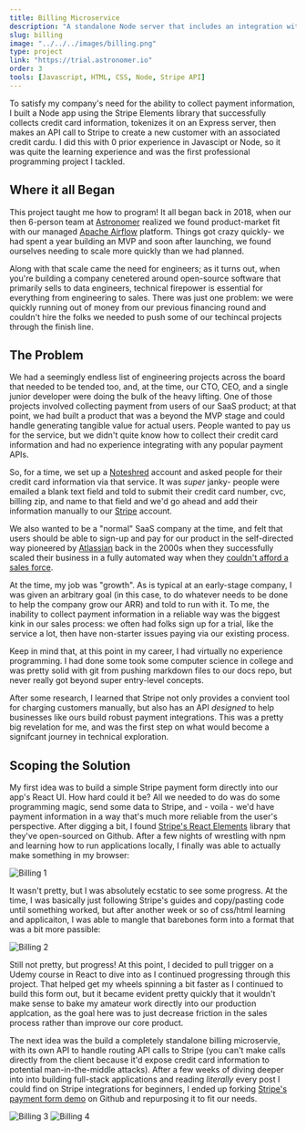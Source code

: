 ```yaml
---
title: Billing Microservice
description: "A standalone Node server that includes an integration with the Stripe API."
slug: billing
image: "../../../images/billing.png"
type: project
link: "https://trial.astronomer.io"
order: 3
tools: [Javascript, HTML, CSS, Node, Stripe API]
---
```



To satisfy my company's need for the ability to collect payment information, I built a Node app using the Stripe Elements library that successfully collects credit card information, tokenizes it on an Express server, then makes an API call to Stripe to create a new customer with an associated credit cardu. I did this with 0 prior experience in Javascipt or Node, so it was quite the learning experience and was the first professional programming project I tackled.

## Where it all Began

This project taught me how to program! It all began back in 2018, when our then 6-person team at [Astronomer](https://astronomer.io) realized we found product-market fit with our managed [Apache Airflow](https://airflow.apache.org) platform. Things got crazy quickly- we had spent a year building an MVP and soon after launching, we found ourselves needing to scale more quickly than we had planned. 

Along with that scale came the need for engineers; as it turns out, when you're building a company cenetered around open-source software that primarily sells to data engineers, technical firepower is essential for everything from engineering to sales. There was just one problem: we were quickly running out of money from our previous financing round and couldn't hire the folks we needed to push some of our techincal projects through the finish line.

## The Problem

We had a seemingly endless list of engineering projects across the board that needed to be tended too, and, at the time, our CTO, CEO, and a single junior developer were doing the bulk of the heavy lifting. One of those projects involved collecting payment from users of our SaaS product; at that point, we had built a product that was a beyond the MVP stage and could handle generating tangible value for actual users. People wanted to pay us for the service, but we didn't quite know how to collect their credit card information and had no experience integrating with any popular payment APIs.

So, for a time, we set up a [Noteshred](https://noteshred.com) account and asked people for their credit card information via that service. It was _super_ janky- people were emailed a blank text field and told to submit their credit card number, cvc, billing zip, and name to that field and we'd go ahead and add their information manually to our [Stripe](https://stripe.com) account.

We also wanted to be a "normal" SaaS company at the time, and felt that users should be able to sign-up and pay for our product in the self-directed way pioneered by [Atlassian](https://atlassian.com) back in the 2000s when they successfully scaled their business in a fully automated way when they [couldn't afford a sales force](https://stratechery.com/2019/what-is-a-tech-company/).

At the time, my job was "growth". As is typical at an early-stage company, I was given an arbitrary goal (in this case, to do whatever needs to be done to help the company grow our ARR) and told to run with it. To me, the inability to collect payment information in a reliable way was the biggest kink in our sales process: we often had folks sign up for a trial, like the service a lot, then have non-starter issues paying via our existing process.

Keep in mind that, at this point in my career, I had virtually no experience programming. I had done some took some computer science in college and was pretty solid with git from pushing markdown files to our docs repo, but never really got beyond super entry-level concepts.

After some research, I learned that Stripe not only provides a convient tool for charging customers manually, but also has an API _designed_ to help businesses like ours build robust payment integrations. This was a pretty big revelation for me, and was the first step on what would become a signifcant journey in technical exploration.


## Scoping the Solution

My first idea was to build a simple Stripe payment form directly into our app's React UI. How hard could it be? All we needed to do was do some programming magic, send some data to Stripe, and - voila - we'd have payment information in a way that's much more reliable from the user's perspective. After digging a bit, I found [Stripe's React Elements](https://github.com/stripe/react-stripe-elements) library that they've open-sourced on Github. After a few nights of wrestling with npm and learning how to run applications locally, I finally was able to actually make something in my browser: 

<img src={billing1} alt="Billing 1" className="row" />

It wasn't pretty, but I was absolutely ecstatic to see some progress. At the time, I was basically just following Stripe's guides and copy/pasting code until something worked, but after another week or so of css/html learning and applicaiton, I was able to mangle that barebones form into a format that was a bit more passible:

<img src={billing2} alt="Billing 2" className="row" />

Still not pretty, but progress! At this point, I decided to pull trigger on a Udemy course in React to dive into as I continued progressing through this project. That helped get my wheels spinning a bit faster as I continued to build this form out, but it became evident pretty quickly that it wouldn't make sense to bake my amateur work directly into our production applcation, as the goal here was to just decrease friction in the sales process rather than improve our core product.

The next idea was the build a completely standalone billing microservie, with its own API to handle routing API calls to Stripe (you can't make calls directly from the client because it'd expose credit card information to potential man-in-the-middle attacks). After a few weeks of diving deeper into into building full-stack applications and reading _literally_ every post I could find on Stripe integrations for beginners, I ended up forking [Stripe's payment form demo](https://github.com/stripe/stripe-payments-demo) on Github and repurposing it to fit our needs.

<div className="row">
    <img src={billing3} alt="Billing 3" className="six" />
    <img src={billing4} alt="Billing 4" className="six" />
</div>

